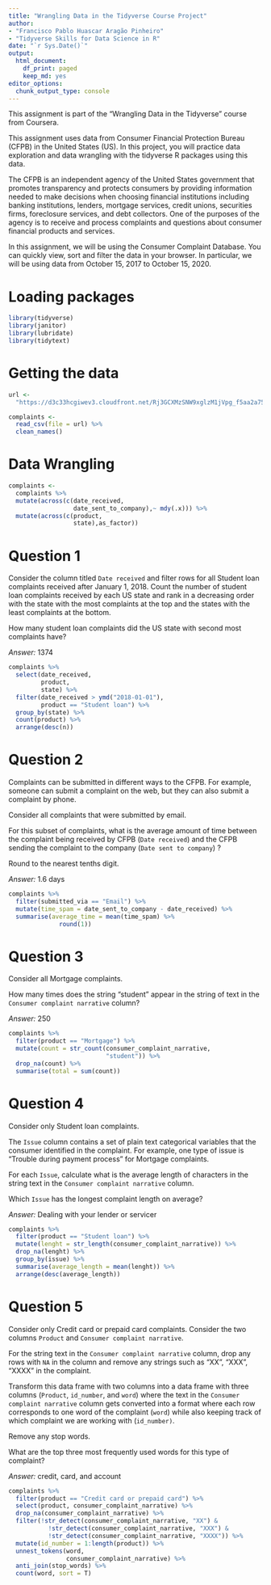 ```yaml
---
title: "Wrangling Data in the Tidyverse Course Project"
author: 
- "Francisco Pablo Huascar Aragão Pinheiro"
- "Tidyverse Skills for Data Science in R"
date: "`r Sys.Date()`"
output:
  html_document:
    df_print: paged
    keep_md: yes
editor_options:
  chunk_output_type: console
---
```

This assignment is part of the "Wrangling Data in the Tidyverse" course from Coursera.

This assignment uses data from Consumer Financial Protection Bureau (CFPB) in the United States (US). In this project, you will practice data exploration and data wrangling with the tidyverse R packages using this data. 

The CFPB is an independent agency of the United States government that promotes transparency and protects consumers by providing information needed to make decisions when choosing financial institutions including banking institutions, lenders, mortgage services, credit unions, securities firms, foreclosure services, and debt collectors. One of the purposes of the agency is to receive and process complaints and questions about consumer financial products and services.

In this assignment, we will be using the Consumer Complaint Database. You can quickly view, sort and filter the data in your browser. In particular, we will be using data from October 15, 2017 to October 15, 2020.

# Loading packages

```r
library(tidyverse)
library(janitor)
library(lubridate)
library(tidytext)
```

# Getting the data

```r
url <- 
  "https://d3c33hcgiwev3.cloudfront.net/Rj3GCXMzSNW9xglzM1jVpg_f5aa2a757a614dfabb12d4b73705cd65_data_complaints.csv?Expires=1678147200&Signature=USj774E41uC27xeXkIXRIRRUDTQ89f1iGnxf0MbsMTR9vjEHwtx7ZiWP34fXSL1ZdH7LjPOe~yfVBMdC5JJg3CIlXldAO1-gtD0ARxAUKt00I61WMiZuDLDtuAtJjyXwmxdxZO2awmNbKs7OwS064UvTUDKtcRbW~d4tysEBDtY_&Key-Pair-Id=APKAJLTNE6QMUY6HBC5A"

complaints <- 
  read_csv(file = url) %>% 
  clean_names()
```

# Data Wrangling

```r
complaints <- 
  complaints %>% 
  mutate(across(c(date_received,
                  date_sent_to_company),~ mdy(.x))) %>%
  mutate(across(c(product,
                  state),as_factor))
```

# Question 1

Consider the column titled `Date received` and filter rows for all Student loan complaints received after January 1, 2018. Count the number of student loan complaints received by each US state and rank in a decreasing order with the state with the most complaints at the top and the states with the least complaints at the bottom.

How many student loan complaints did the US state with second most complaints have?

*Answer:* 1374

```r
complaints %>%
  select(date_received,
         product,
         state) %>% 
  filter(date_received > ymd("2018-01-01"),
         product == "Student loan") %>% 
  group_by(state) %>%
  count(product) %>% 
  arrange(desc(n))
```

# Question 2

Complaints can be submitted in different ways to the CFPB. For example, someone can submit a complaint on the web, but they can also submit a complaint by phone.

Consider all complaints that were submitted by email.

For this subset of complaints, what is the average amount of time between the complaint being received by CFPB (`Date received`) and the CFPB sending the complaint to the company (`Date sent to company`) ?

Round to the nearest tenths digit.

*Answer:* 1.6 days

```r
complaints %>% 
  filter(submitted_via == "Email") %>%
  mutate(time_spam = date_sent_to_company - date_received) %>% 
  summarise(average_time = mean(time_spam) %>% 
              round(1))
```

# Question 3

Consider all Mortgage complaints.  

How many times does the string "student" appear in the string of text in the `Consumer complaint narrative` column?

*Answer:* 250

```r
complaints %>% 
  filter(product == "Mortgage") %>%
  mutate(count = str_count(consumer_complaint_narrative,
                           "student")) %>%
  drop_na(count) %>% 
  summarise(total = sum(count))
```

# Question 4

Consider only Student loan complaints.

The `Issue` column contains a set of plain text categorical variables that the consumer identified in the complaint. For example, one type of issue is "Trouble during payment process" for Mortgage complaints.

For each `Issue`, calculate what is the average length of characters in the string text in the `Consumer complaint narrative` column.

Which `Issue` has the longest complaint length on average?

*Answer:* Dealing with your lender or servicer

```r
complaints %>% 
  filter(product == "Student loan") %>% 
  mutate(lenght = str_length(consumer_complaint_narrative)) %>%
  drop_na(lenght) %>% 
  group_by(issue) %>% 
  summarise(average_length = mean(lenght)) %>% 
  arrange(desc(average_length))
```

# Question 5

Consider only Credit card or prepaid card complaints. Consider the two columns `Product` and `Consumer complaint narrative`.

For the string text in the `Consumer complaint narrative` column, drop any rows with `NA` in the column and remove any strings such as "XX", "XXX", "XXXX" in the complaint.

Transform this data frame with two columns into a data frame with three columns (`Product`, `id_number`, and `word`)  where the text in the `Consumer complaint narrative` column gets converted into a format where each row corresponds to one word of the complaint (`word`) while also keeping track of which complaint we are working with (`id_number)`. 

Remove any stop words.   

What are the top three most frequently used words for this type of complaint?

*Answer:* credit, card, and account

```r
complaints %>% 
  filter(product == "Credit card or prepaid card") %>% 
  select(product, consumer_complaint_narrative) %>% 
  drop_na(consumer_complaint_narrative) %>% 
  filter(!str_detect(consumer_complaint_narrative, "XX") &
           !str_detect(consumer_complaint_narrative, "XXX") &
           !str_detect(consumer_complaint_narrative, "XXXX")) %>% 
  mutate(id_number = 1:length(product)) %>% 
  unnest_tokens(word,
                consumer_complaint_narrative) %>%
  anti_join(stop_words) %>% 
  count(word, sort = T)
```



